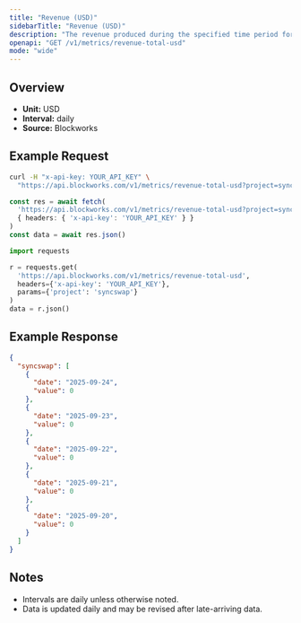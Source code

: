 ```yaml
---
title: "Revenue (USD)"
sidebarTitle: "Revenue (USD)"
description: "The revenue produced during the specified time period for given project."
openapi: "GET /v1/metrics/revenue-total-usd"
mode: "wide"
---
```


## Overview

- **Unit:** USD
- **Interval:** daily
- **Source:** Blockworks

## Example Request

<CodeGroup>

```bash cURL
curl -H "x-api-key: YOUR_API_KEY" \
  "https://api.blockworks.com/v1/metrics/revenue-total-usd?project=syncswap"
```

```typescript TypeScript
const res = await fetch(
  'https://api.blockworks.com/v1/metrics/revenue-total-usd?project=syncswap',
  { headers: { 'x-api-key': 'YOUR_API_KEY' } }
)
const data = await res.json()
```

```python Python
import requests

r = requests.get(
  'https://api.blockworks.com/v1/metrics/revenue-total-usd',
  headers={'x-api-key': 'YOUR_API_KEY'},
  params={'project': 'syncswap'}
)
data = r.json()
```

</CodeGroup>

## Example Response

```json
{
  "syncswap": [
    {
      "date": "2025-09-24",
      "value": 0
    },
    {
      "date": "2025-09-23",
      "value": 0
    },
    {
      "date": "2025-09-22",
      "value": 0
    },
    {
      "date": "2025-09-21",
      "value": 0
    },
    {
      "date": "2025-09-20",
      "value": 0
    }
  ]
}
```

## Notes
- Intervals are daily unless otherwise noted.
- Data is updated daily and may be revised after late-arriving data.